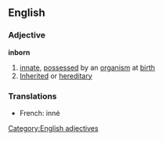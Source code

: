 ==English==
===Adjective===
'''inborn'''
#[[innate]], [[possessed]] by an [[organism]] at [[birth]]
#[[Inherit]]ed or [[hereditary]]
===Translations===
*French: inné
[[Category:English adjectives]]